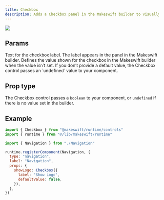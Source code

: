 ```yaml
---
title: Checkbox
description: Adds a Checkbox panel in the Makeswift builder to visually edit a `boolean` prop.
---
```


<Frame
  type="glass"
  caption="A checkbox panel on a Navigation component to show the logo"
>
  <img src="/images/checkbox-panel.png" />
</Frame>

## Params

<ParamField query="label" type="string" default="Label">
  Text for the checkbox label. The label appears in the panel in the Makeswift
  builder.
</ParamField>

<ParamField query="defaultValue" type="boolean">
  Defines the value shown for the checkbox in the Makeswift builder when the
  value isn’t set. If you don’t provide a default value, the Checkbox control
  passes an `undefined` value to your component.
</ParamField>

## Prop type

The Checkbox control passes a `boolean` to your component, or `undefined` if there is no value set in the builder.

## Example

```jsx /components/Navigation/Navigation.makeswift.js
import { Checkbox } from "@makeswift/runtime/controls"
import { runtime } from "@/lib/makeswift/runtime"

import { Navigation } from "./Navigation"

runtime.registerComponent(Navigation, {
  type: "navigation",
  label: "Navigation",
  props: {
    showLogo: Checkbox({
      label: "Show Logo",
      defaultValue: false,
    }),
  },
})
```
